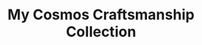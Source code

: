---
title: "My Cosmos Craftsmanship Collection "
description: asdadadsad
intro: "\n\n\n"
per_page: 10
hero_buttons:
  - icon_only: false
    label: Read more
    href: "#more"
project_tags:
  - title: Intergalactic Systems
    description: Projects out of this world
    intro: Projects out of this world
    body: "\n\n\n"
    thumbnail: /src/assets/nebulala_3.jpeg
    name: Intergalactic
  - title: Misty Portraits
    description: Nebulix's portrait selection
    intro: Framing the face
    thumbnail: /src/assets/cosmic_moscow_mule.jpeg
    name: Portraits
style:
  template: full
  hero_template: plain
  container: lg
  card_template: grid
  hero_image_opacity: ""
thumbnail: /src/assets/nebulala_rocket.jpeg
---